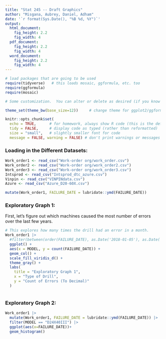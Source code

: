 ```yaml
---
title: "Stat 245 -- Draft Graphics"
author: "Misgana, Aubrey, Daniel, Adham"
date: '`r format(Sys.Date(), "%B %d, %Y")`'
output: 
  html_document:
    fig_height: 2.2
    fig_width: 4
  pdf_document:
    fig_height: 2.2
    fig_width: 4
  word_document:
    fig_height: 2.2
    fig_width: 4
---
```


```r
# load packages that are going to be used
require(tidyverse)   # this loads mosaic, ggformula, etc. too
require(ggformula)
require(mosaic)

# Some customization.  You can alter or delete as desired (if you know what you are doing).

theme_set(theme_bw(base_size=12))     # change theme for ggplot2/ggformula

knitr::opts_chunk$set(
  echo = TRUE,      # for homework, always show R code (this is the default)
  tidy = FALSE,     # display code as typed (rather than reformatted)
  size = "small",   # slightly smaller font for code
  message = FALSE, warning = FALSE) # don't print warnings or messages in compiled document. So you MUST check them in RStudio!
```


### Loading in the Different Datasets:

```r
Work_order1 <- read_csv("Work-order org/work_order.csv")
Work_order2 <- read_csv("Work-order org/work_order2.csv")
Work_order3 <- read_csv("Work-order org/work_order3.csv")
Intsprod <- read_csv("Intsprod_dtc_azure.csv")
Vinpin <- read_csv("VINPINdata.csv")
Azure <- read_csv("Azure_D20-60X.csv")
```

```r
mutate(Work_order1, FAILURE_DATE = lubridate::ymd(FAILURE_DATE))
```


### Exploratory Graph 1:
First, let's figure out which machines caused the most number of errors over the last few years.
```r
# This explores how many times the drill had an error in a month.
Work_order1 |>
  #filter(between(order(FAILURE_DATE), as.Date('2018-01-05'), as.Date('2021-02-07'))) |>
  ggplot() +
  aes(x = MODEL, y = count(FAILURE_DATE)) +
  geom_col() +
  scale_fill_viridis_d() +
  theme_gray() +
  labs(
    title = "Exploratory Graph 1",
    x = "Type of Drill",
    y = "Count of Errors (To Decimal)"
  )
```

```r
```

### Exploratory Graph 2:

```r
Work_order1 |> 
  mutate(Work_order1, FAILURE_DATE = lubridate::ymd(FAILURE_DATE)) |> 
  filter(MODEL == "D24X40III") |> 
  ggplot(aes(x=FAILURE_DATE))+
  geom_histogram()
  
```






  